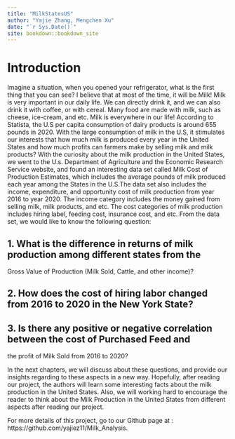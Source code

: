 ```yaml
--- 
title: "MilkStatesUS"
author: "Yajie Zhang, Mengchen Xu"
date: "`r Sys.Date()`"
site: bookdown::bookdown_site
---
```


# Introduction

Imagine a situation, when you opened your refrigerator, what is the first thing that you can see? 
I believe that at most of the time, it will be Milk! Milk is very important in our daily life. We 
can directly drink it, and we can also drink it with coffee, or with cereal. Many food are made with 
milk, such as cheese, ice-cream, and etc. Milk is everywhere in our life! According to Statista, 
the U.S per capita consumption of dairy products is around 655 pounds in 2020. With the large 
consumption of milk in the U.S, it stimulates our interests that how much milk is produced every 
year in the United States and how much profits can farmers make by selling milk and milk products? 
With the curiosity about the milk production in the United States, we went to the U.s. Department 
of Agriculture and the Economic Research Service website, and found an interesting data set called 
Milk Cost of Production Estimates, which includes the average pounds of milk produced each year among 
the States in the U.S.The data set also includes the income, expenditure, and opportunity cost of milk 
production from year 2016 to year 2020. The income category includes the money gained from selling milk,
milk products, and etc. The cost categories of milk production includes hiring label, feeding cost, 
insurance cost, and etc. From the data set, we would like to know the following question:


## 1. What is the difference in returns of milk production among different states from the 
Gross Value of Production (Milk Sold, Cattle, and other income)?

## 2. How does the cost of hiring labor changed from 2016 to 2020 in the New York State?

## 3. Is there any positive or negative correlation between the cost of Purchased Feed and 
the profit of Milk Sold from 2016 to 2020?


In the next chapters, we will discuss about these questions, and provide our insights regarding to these aspects in
a new way. Hopefully, after reading our project, the authors will learn some interesting facts about the milk
production in the United States. Also, we will working hard to encourage the reader to think about the Milk
Production in the United States from different aspects after reading our project. 


For more details of this project, go to our Github page at : https://github.com/yajiez11/Milk_Analysis.
